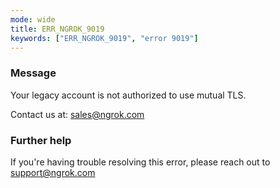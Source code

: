 ```yaml
---
mode: wide
title: ERR_NGROK_9019
keywords: ["ERR_NGROK_9019", "error 9019"]
---
```



### Message

Your legacy account is not authorized to use mutual TLS.

Contact us at: sales@ngrok.com

<ErrorDetails />

### Further help

If you're having trouble resolving this error, please reach out to [support@ngrok.com](mailto:support@ngrok.com?subject=Help%20with%20ERR_NGROK_9019)
